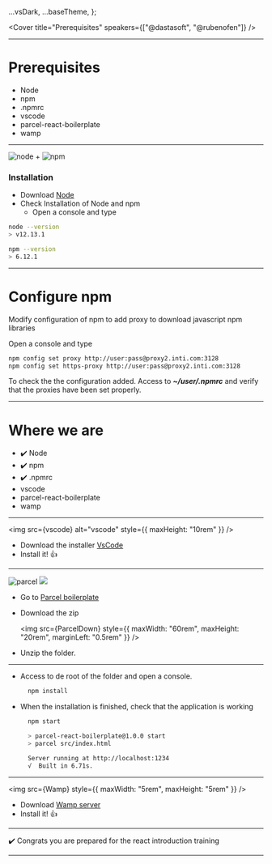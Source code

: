 

  ...vsDark,
  ...baseTheme,
};

<Cover
  title="Prerequisites"
  speakers={["@dastasoft", "@rubenofen"]}
/>

---

# Prerequisites

- Node
- npm
- .npmrc
- vscode
- parcel-react-boilerplate
- wamp

---

<div style={{ display: "flex", alignItems: "center" }}>
  <img
    src={node}
    alt="node"
    style={{ maxWidth: "10rem", maxHeight: "10rem" }}
  />
  <span style={{ margin: "1rem", fontSize: "4rem" }}>+</span>
  <img src={npm} alt="npm" style={{ maxWidth: "10rem", maxHeight: "10rem" }} />
</div>

### Installation

- Download <a href="https://nodejs.org/dist/v12.16.3/node-v12.16.3-x64.msi">Node</a>
- Check Installation of Node and npm
  - Open a console and type

```bash
node --version
> v12.13.1

npm --version
> 6.12.1
```

---

# Configure npm

Modify configuration of npm to add proxy to download javascript npm libraries

Open a console and type

```bash
npm config set proxy http://user:pass@proxy2.inti.com:3128
npm config set https-proxy http://user:pass@proxy2.inti.com:3128
```

To check the the configuration added. Access to **_~/user/.npmrc_** and verify that the proxies have been set properly.

---

# Where we are

- ✔️ Node
- ✔️ npm
- ✔️ .npmrc
- vscode
- parcel-react-boilerplate
- wamp

---

<img src={vscode} alt="vscode" style={{ maxHeight: "10rem" }} />

- Download the installer <a href="https://code.visualstudio.com/Download">VsCode</a>
- Install it! 👍

---

<div style={{ display: "flex", alignItems: "center" }}>
  <img
    src={parcel}
    alt="parcel"
    style={{ maxWidth: "2rem", maxHeight: "2rem" }}
  />
  <img
    src={ParcelLogo}
    style={{ maxWidth: "7rem", maxHeight: "2rem", marginLeft: "0.5rem" }}
  />
</div>

- Go to <a href="https://github.com/dastasoft/parcel-react-boilerplate">Parcel boilerplate</a>
- Download the zip

  <img
    src={ParcelDown}
    style={{ maxWidth: "60rem", maxHeight: "20rem", marginLeft: "0.5rem" }}
  />

- Unzip the folder.

---

- Access to de root of the folder and open a console.

  ```bash
    npm install
  ```

- When the installation is finished, check that the application is working

  ```bash
    npm start

    > parcel-react-boilerplate@1.0.0 start
    > parcel src/index.html

    Server running at http://localhost:1234
    √  Built in 6.71s.
  ```

---

<img src={Wamp} style={{ maxWidth: "5rem", maxHeight: "5rem" }} />

- Download <a href="https://sourceforge.net/projects/wampserver/">Wamp server</a>
- Install it! 👍

---

✔️ Congrats you are prepared for the react introduction training

---

<Back />